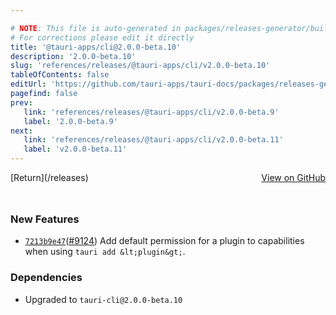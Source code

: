 ```yaml
---

# NOTE: This file is auto-generated in packages/releases-generator/build.ts
# For corrections please edit it directly
title: '@tauri-apps/cli@2.0.0-beta.10'
description: '2.0.0-beta.10'
slug: 'references/releases/@tauri-apps/cli/v2.0.0-beta.10'
tableOfContents: false
editUrl: 'https://github.com/tauri-apps/tauri-docs/packages/releases-generator/build.ts'
pagefind: false
prev:
   link: 'references/releases/@tauri-apps/cli/v2.0.0-beta.9'
   label: '2.0.0-beta.9'
next:
   link: 'references/releases/@tauri-apps/cli/v2.0.0-beta.11'
   label: 'v2.0.0-beta.11'
---
```


<div style="margin-bottom:3rem; display: flex; justify-content: space-between; align-items: center"><span>[Return](/releases)</span><span><a href="https://github.com/tauri-apps/tauri/releases/tag/@tauri-apps/cli-v2.0.0-beta.10">View on GitHub</a></span></div>

### New Features

- [`7213b9e47`](https://www.github.com/tauri-apps/tauri/commit/7213b9e47242bef814aa7257e0bf84631bf5fe7e)([#9124](https://www.github.com/tauri-apps/tauri/pull/9124)) Add default permission for a plugin to capabilities when using `tauri add &lt;plugin&gt;`.

### Dependencies

- Upgraded to `tauri-cli@2.0.0-beta.10`

